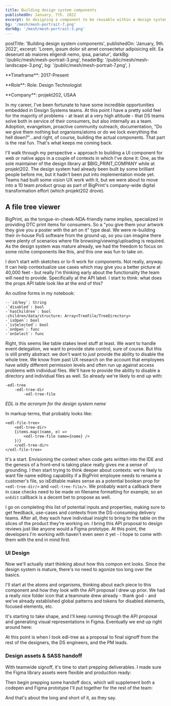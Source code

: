 ```yaml
---
title: Building design system components
publishedOn: January, 7th. 2022
excerpt: On designing a component to be reusable within a design system
bg: '/mesh/mesh-portrait-7.png'
darkBg: '/mesh/mesh-portrait-3.png'
---
```


  postTitle: 'Building design system components',
  publishedOn: 'January, 9th. 2022',
  excerpt:
    'Lorem, ipsum dolor sit amet consectetur adipisicing elit. Ea deserunt ab maiores eligendi nemo, ipsa, pariatur',
  darkBg: '/public/mesh/mesh-portrait-3.png',
  headerBg: '/public/mesh/mesh-landscape-3.png',
  bg: '/public/mesh/mesh-portrait-7.png',
}

<div className="divide-y-2 divide-slate-900/40 py-3 dark:divide-eggshell-50" />
<p className="pt-0">**Timeframe**: 2017-Present</p>
<p className="pt-3">**Role**: Role: Design Technologist</p>
<p className="mb-3 pt-3">**Company**: projekt202, USAA</p>

In my career, I've been fortunate to have some incredible opportunities embedded in Design Systems teams. At this point
I have a pretty solid feel for the majority of problems - at least at a very high altitude - that DS teams solve both in
service of their consumers, but also internally as a team. Adoption, evangelism, proactive community outreach,
documentation, "Do we give them nothing but organisms/atoms or do we lock everything the hell down?"...and right, of
course, building the actual components. That part is the real fun. That's what keeps me coming back.

I'll walk through my perspective + approach to building a UI component for web or native apps in a couple of contexts in which I've done it: One, as the sole maintainer of the design library at $BIG_PRINT_COMPANY while at projekt202. The design system had already been built by some brilliant people before me, but it hadn't been put into implementation mode yet. Teams had built some vision UX work with it, but we were about to move into a 10 team product group as part of BigPrint's company-wide digital transformation effort (which projekt202 drove).

## A file tree viewer

BigPrint, as the tongue-in-cheek-NDA-friendly name implies, specialized in providing DTC print items for consumers. So a "you give them your artwork they give you a poster with the art on it" type deal. We were re-building their in-house PoS software from the ground up, so you can imagine there were plenty of scenarios where file browsing/viewing/uploading is required. As the design system was mature already, we had the freedom to focus on some niche components like this, and this one was fun to take on.

I don't start with sketches or lo-fi work for components. Not really, anyway. It can help contextualize use cases which may give you a better picture at 40,000 feet - but really I'm thinking early about the functionality the team will need to provide. Specifically at the API label. I start to think: what does the props API table look like at the end of this?

An outline forms in my notebook:

```
--`id/key`: String
-`disabled`: bool
-`hasChildren`: bool
-children/data/structure: Array<TreeFile/TreeDirectory>
-`isOpen`: bool
-`isSelected`: bool
-`onOpen`: func
-`onSelect`: func
```

Right, this seems like table stakes level stuff at least. We want to handle event delegation, we want to provide state control, sure of course. But this is still pretty abstract: we don't want to _just_ provide the ability to disable the whole tree. We know from past UX research on the account that employees have wildly different permission levels and often run up against access problems with individual files. We'll have to provide the ability to disable a directory and individual files as well. So already we're likely to end up with:

```
-edl-tree
	-edl-tree-dir
		-edl-tree-file
```

_EDL is the acronym for the design system name_

In markup terms, that probably looks like:

```
<edl-file-tree>
	<edl-tree-dir>
	{items.map((name, e) =>
		<edl-tree-file name={name} />
	})}
	</edl-tree-dir>
</edl-file-tree>
```

It's a start. Envisioning the context when code gets written into the IDE and the genesis of a front-end is taking place really gives me a sense of grounding. I then start trying to think deeper about contexts: we're likely to want file name editing capability if a BigPrint employee needs to rename a customer's file, so isEditable makes sense as a potential boolean prop for `<edl-tree-dir/>` and `<edl-tree-file/>`. We probably want a callback there in case checks need to be made on filename formatting for example, so an `onEdit` callback is a decent bet to propose as well.

I go on completing this list of potential inputs and properties, making sure to get feedback, use-cases and contexts from the DS-consuming delivery teams. After all, they each have individual insight to bring to the table on the slices of the product they're working on. I bring this API proposal to design reviews just like anyone would a Figma prototype. At this point, the developers I'm working with haven't even seen it yet - I hope to come with them with the end in mind first.

### UI Design

Now we'll actually start thinking about how this compon ent looks. Since the design system is mature, there's no need to agonize too long over the basics.

I'll start at the atoms and organisms, thinking about each piece to this component and how they look with the API proposal I drew up prior. We had a really nice folder icon that a teammate drew already - thank god - and we've already established global patterns and tokens for disabled elements, focused elements, etc.

It's starting to take shape, and I'll keep running through the API proposal and generating visual representations in Figma. Eventually we end up right around here:

At this point is when I took edl-tree as a proposal to final signoff from the rest of the designers, the DS engineers, and the PM leads.

### Design assets & SASS handoff

With teamwide signoff, it's time to start prepping deliverables. I made sure the Figma library assets were flexible and production ready:

Then begin prepping some handoff docs, which will supplement both a codepen and Figma prototype I'll put together for the rest of the team:

And that's about the long and short of it, as they say.
